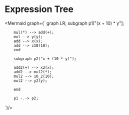 
# **Expression Tree**

<Mermaid graph={`
  graph LR;
        subgraph p1["(x + 10) * y"];
        
        mul(*) --> add(+);
        mul --> y(y);
        add --> x(x);
        add --> z10(10);
        end

        subgraph p2["x + (10 * y)"];

        add2(+) --> x2(x);
        add2 --> mul2(*);
        mul2 --> 10_2(10);
        mul2 --> y2(y);

        end

        p1 -.-> p2;
`}/>

<script type="module">
{`
    mermaid.initialize({ startOnLoad: true });
`}
</script>